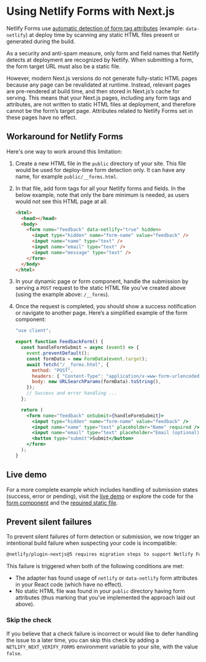 # Using Netlify Forms with Next.js

Netlify Forms use [automatic detection of form tag attributes](https://docs.netlify.com/get-started/#set-up-netlify-forms) (example: `data-netlify`) at deploy time by scanning any static HTML files present or generated during the build.

As a security and anti-spam measure, only form and field names that Netlify detects at deployment are recognized by Netlify. When submitting a form, the form target URL must also be a static file.

However, modern Next.js versions do not generate fully-static HTML pages because any page can be revalidated at runtime. Instead, relevant pages are pre-rendered at build time, and then stored in Next.js’s cache for serving. This means that your Next.js pages, including any form tags and attributes, are not written to static HTML files at deployment, and therefore cannot be the form’s target page. Attributes related to Netlify Forms set in these pages have no effect.

## Workaround for Netlify Forms

Here's one way to work around this limitation:

1. Create a new HTML file in the `public` directory of your site. This file would be used for deploy-time form detection only. It can have any name, for example `public/__forms.html`.
2. In that file, add form tags for all your Netlify forms and fields. In the below example, note that only the bare minimum is needed, as users would not see this HTML page at all.

   ```html
   <html>
     <head></head>
     <body>
       <form name="feedback" data-netlify="true" hidden>
         <input type="hidden" name="form-name" value="feedback" />
         <input name="name" type="text" />
         <input name="email" type="text" />
         <input name="message" type="text" />
       </form>
     </body>
   </html>
   ```

3. In your dynamic page or form component, handle the submission by serving a `POST` request to the static HTML file you’ve created above (using the example above: `/__forms`).

4. Once the request is completed, you should show a success notification or navigate to another page. Here’s a simplified example of the form component:

   ```jsx
   "use client";

   export function FeedbackForm() {
     const handleFormSubmit = async (event) => {
       event.preventDefault();
       const formData = new FormData(event.target);
       await fetch("/__forms.html", {
         method: "POST",
         headers: { "Content-Type": "application/x-www-form-urlencoded" },
         body: new URLSearchParams(formData).toString(),
       });
       // Success and error handling ...
     };

     return (
       <form name="feedback" onSubmit={handleFormSubmit}>
         <input type="hidden" name="form-name" value="feedback" />
         <input name="name" type="text" placeholder="Name" required />
         <input name="email" type="text" placeholder="Email (optional)" />
         <button type="submit">Submit</button>
       </form>
     );
   }
   ```

## Live demo

For a more complete example which includes handling of submission states (success, error or pending), visit the [live demo](https://nextjs-platform-starter.netlify.app/classics) or explore the code for the [form component](https://github.com/netlify-templates/next-platform-starter/blob/main/components/feedback-form.jsx) and the [required static file](https://github.com/netlify-templates/next-platform-starter/blob/main/public/__forms.html).

## Prevent silent failures

To prevent silent failures of form detection or submission, we now trigger an intentional build failure when suspecting your code is incompatible:

```txt
@netlify/plugin-nextjs@5 requires migration steps to support Netlify Forms. Refer to https://ntl.fyi/next-runtime-forms-migration for migration example.
```

This failure is triggered when both of the following conditions are met:

- The adapter has found usage of `netlify` or `data-netlify` form attributes in your React code (which have no effect).
- No static HTML file was found in your `public` directory having form attributes (thus marking that you’ve implemented the approach laid out above).

### Skip the check

If you believe that a check failure is incorrect or would like to defer handling the issue to a later time, you can skip this check by adding a `NETLIFY_NEXT_VERIFY_FORMS` environment variable to your site, with the value `false`.
